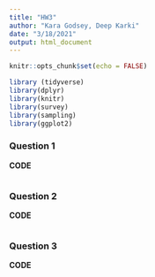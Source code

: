 ```yaml
---
title: "HW3"
author: "Kara Godsey, Deep Karki"
date: "3/18/2021"
output: html_document
---
```


```r
knitr::opts_chunk$set(echo = FALSE)
```

```r
library (tidyverse)
library(dplyr)
library(knitr)
library(survey)
library(sampling)
library(ggplot2)
```

### Question 1

**CODE**

```r

```

### Question 2

**CODE**

```r

```

### Question 3

**CODE**

```r

```
